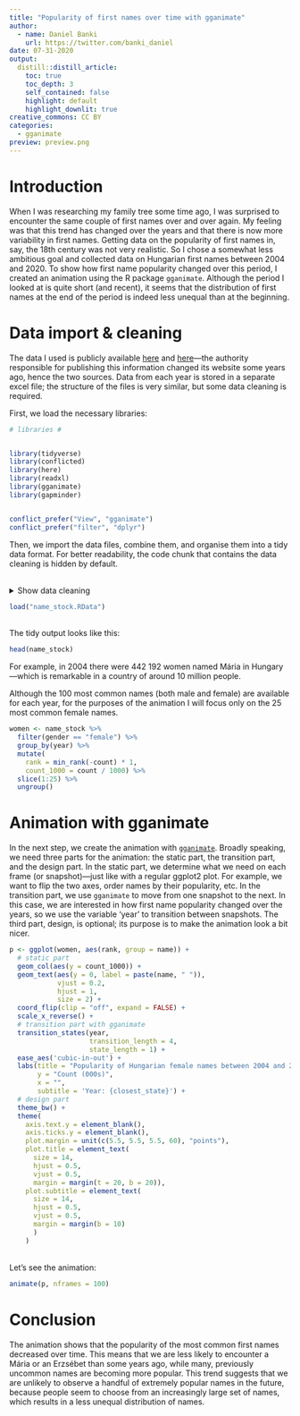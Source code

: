 ```yaml
---
title: "Popularity of first names over time with gganimate"
author:
  - name: Daniel Banki
    url: https://twitter.com/banki_daniel
date: 07-31-2020
output:
  distill::distill_article:
    toc: true
    toc_depth: 3
    self_contained: false
    highlight: default
    highlight_downlit: true
creative_commons: CC BY
categories:
  - gganimate
preview: preview.png  
---
```


# Introduction

When I was researching my family tree some time ago, I was surprised to encounter the same couple of first names over and over again. My feeling was that this trend has changed over the years and that there is now more variability in first names. Getting data on the popularity of first names in, say, the 18th century was not very realistic. So I chose a somewhat less ambitious goal and collected data on Hungarian first names between 2004 and 2020. To show how first name popularity changed over this period, I created an animation using the R package `gganimate`. Although the period I looked at is quite short (and recent), it seems that the distribution of first names at the end of the period is indeed less unequal than at the beginning.

# Data import & cleaning

The data I used is publicly available [here](https://nyilvantarto.hu/hu/statisztikak) and [here](https://nyilvantarto.hu/archiv_honlap/kozos/index.php?k=statisztikai_adatok_lakossagi_legutonevek_hu_archiv)---the authority responsible for publishing this information changed its website some years ago, hence the two sources. Data from each year is stored in a separate excel file; the structure of the files is very similar, but some data cleaning is required.

First, we load the necessary libraries:

```r
# libraries # 


library(tidyverse)
library(conflicted)
library(here)
library(readxl)
library(gganimate)
library(gapminder)


conflict_prefer("View", "gganimate")
conflict_prefer("filter", "dplyr")


```

Then, we import the data files, combine them, and organise them into a tidy data format. For better readability, the code chunk that contains the data cleaning is hidden by default. <br> <br>

<details><summary>Show data cleaning</summary>

```r

# data path - one excel file for each year

data_path <- paste0(here(), "/first_names_data/")
paths <- dir(path = data_path, pattern = "*.xls")



# read files into list

all <- map(paste0(data_path, paths), read_excel)
names(all) <- parse_number(paths)



# convert list into dataframe; add year as extra column

all_df = bind_rows(all, .id = "id") %>% 
  discard(~all(is.na(.))) %>% 
  select(matches('id|utón')) %>% 
  select(-matches("Második"))


# name columns---needed for some later cleaning

names(all_df) <- c("year", "male_names1", "male_counts",
                   "female_names1", "female_counts1", "female_counts2",
                   "female_names2", "male_names2")


# required values need to be pulled from various columns

all_df <- all_df %>% 
  mutate_at(c("female_counts1", "female_counts2"), as.character)

all_df <- all_df %>% 
  unite("male",
        c("male_names1", "male_names2"),
        na.rm = TRUE) %>% 
  unite("female",
        c("female_names1", "female_names2"),
        na.rm = TRUE) %>% 
  unite("female_counts",
        c("female_counts1", "female_counts2"),
        na.rm = TRUE)


# organise into tidy data

name_stock <- all_df %>%
  pivot_longer(cols = 
    c("male", "female"),
    names_to = "gender",
    values_to = "name") %>% 
  mutate(
    count = ifelse(
      gender == "male",
      as.numeric(male_counts),
      as.numeric(female_counts)), 
    year = as.numeric(year)) %>% 
  select(-female_counts, -male_counts)

save(name_stock, file = "name_stock.RData")

```

</details>

```r
load("name_stock.RData")
```

<br> The tidy output looks like this:

```r
head(name_stock)
```

For example, in 2004 there were 442 192 women named Mária in Hungary---which is remarkable in a country of around 10 million people.

Although the 100 most common names (both male and female) are available for each year, for the purposes of the animation I will focus only on the 25 most common female names.

```r
women <- name_stock %>% 
  filter(gender == "female") %>%
  group_by(year) %>% 
  mutate(
    rank = min_rank(-count) * 1, 
    count_1000 = count / 1000) %>% 
  slice(1:25) %>% 
  ungroup()
```

# Animation with gganimate

In the next step, we create the animation with [`gganimate`](https://gganimate.com/index.html). Broadly speaking, we need three parts for the animation: the static part, the transition part, and the design part. In the static part, we determine what we need on each frame (or snapshot)---just like with a regular ggplot2 plot. For example, we want to flip the two axes, order names by their popularity, etc. In the transition part, we use `gganimate` to move from one snapshot to the next. In this case, we are interested in how first name popularity changed over the years, so we use the variable 'year' to transition between snapshots. The third part, design, is optional; its purpose is to make the animation look a bit nicer.

```r
p <- ggplot(women, aes(rank, group = name)) + 
  # static part
  geom_col(aes(y = count_1000)) +
  geom_text(aes(y = 0, label = paste(name, " ")),
            vjust = 0.2,
            hjust = 1, 
            size = 2) +
  coord_flip(clip = "off", expand = FALSE) +
  scale_x_reverse() +
  # transition part with gganimate
  transition_states(year, 
                    transition_length = 4,
                    state_length = 1) +
  ease_aes('cubic-in-out') + 
  labs(title = "Popularity of Hungarian female names between 2004 and 2020",
       y = "Count (000s)",
       x = "",
       subtitle = 'Year: {closest_state}') +
  # design part
  theme_bw() + 
  theme(
    axis.text.y = element_blank(),
    axis.ticks.y = element_blank(),
    plot.margin = unit(c(5.5, 5.5, 5.5, 60), "points"),
    plot.title = element_text(
      size = 14,
      hjust = 0.5,
      vjust = 0.5, 
      margin = margin(t = 20, b = 20)),
    plot.subtitle = element_text(
      size = 14,
      hjust = 0.5,
      vjust = 0.5, 
      margin = margin(b = 10)
      )
    )


```

<br> Let's see the animation:

```r
animate(p, nframes = 100)
```

# Conclusion

The animation shows that the popularity of the most common first names decreased over time. This means that we are less likely to encounter a Mária or an Erzsébet than some years ago, while many, previously uncommon names are becoming more popular. This trend suggests that we are unlikely to observe a handful of extremely popular names in the future, because people seem to choose from an increasingly large set of names, which results in a less unequal distribution of names.

